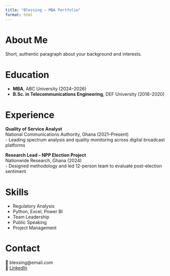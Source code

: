 ```yaml
---
title: "Blessing – MBA Portfolio"
format: html
---
```


# About Me
Short, authentic paragraph about your background and interests.

# Education
- **MBA**, ABC University (2024–2026)
- **B.Sc. in Telecommunications Engineering**, DEF University (2016–2020)

# Experience
**Quality of Service Analyst**  
National Communications Authority, Ghana (2021–Present)  
- Leading spectrum analysis and quality monitoring across digital broadcast platforms

**Research Lead – NPP Election Project**  
Nationwide Research, Ghana (2024)  
- Designed methodology and led 12-person team to evaluate post-election sentiment

# Skills
- Regulatory Analysis  
- Python, Excel, Power BI  
- Team Leadership  
- Public Speaking  
- Project Management

# Contact
📧 blessing@email.com  
🔗 [LinkedIn](https://linkedin.com/in/blessing-mba)  
